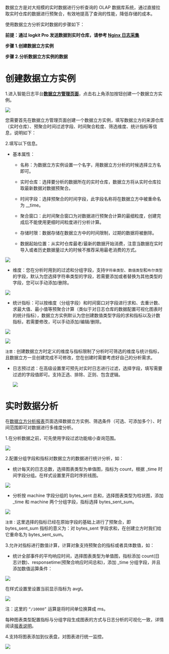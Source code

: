 数据立方是对大规模的实时数据进行分析查询的 OLAP 数据库系统，通过直接拉取实时仓库的数据进行预聚合，有效地提高了查询的性能，降低存储的成本。

使用数据立方分析实时数据的步骤如下：

**前提：通过 logkit Pro 发送数据到实时仓库，请参考 [Nginx 日志采集](/insight/manual/4679/nginx-log-collection)**

**步骤 1.创建数据立方实例**

**步骤 2.分析数据立方实例的数据**

# **创建数据立方实例**

1.进入智能日志平台[**数据立方管理页面**](https://portal.qiniu.com/insight/cube/list)，点击右上角添加按钮创建一个数据立方实例。

![](https://pandora-kibana.qiniu.com/data_cube/create_datacube.png)

您需要首先在数据立方管理页面创建一个数据立方实例，填写数据立方的来源仓库（实时仓库）、预聚合时间过滤字段、时间聚合粒度、筛选维度、统计指标等信息，说明如下：

2.填写以下信息。

  - 基本属性：
  
    - 名称：为数据立方实例设置一个名字，用数据立方分析的时候选择立方名即可。

    - 实时仓库：选择要分析的数据所在的实时仓库，数据立方将从实时仓库拉取最新数据对数据预聚合。

    - 时间字段：选择预聚合的时间字段，此字段名称将在数据立方中被重命名为 __time。

    - 聚合窗口：此时间聚合窗口为对数据进行预聚合计算的最细粒度，创建完成后不能使用更细时间粒度进行分析计算。

    - 存储时限：数据存储在数据立方中的时间限制，过期的数据将被删除。

    - 数据起始位置：从实时仓库最老/最新的数据开始消费，注意当数据在实时导入或者历史数据量过大的时候不推荐采用最老消费的方式。    

![](https://pandora-kibana.qiniu.com/datacube/attribute1.png)

  - 维度：您在分析时用到的过滤和分组字段，支持`字符串类型`、`数值类型`和`布尔类型`的字段，默认为您选择字符串类型的字段，若需要添加或者替换为其他类型的字段，您可以手动添加/删除。

![](https://pandora-kibana.qiniu.com/data_cube/dimension.png)

  - 统计指标：可以按维度（分组字段）和时间窗口对字段进行求和、去重计数、求最大值、最小值等预聚合计算（类似于对日志仓库的数据配置可视化图表时的统计指标），数据立方实例默认为您创建数值类型字段的求和指标以及计数指标，若需要修改，可以手动添加/编辑/删除。

![](https://pandora-kibana.qiniu.com/data_cube/metric.png)

![](https://pandora-kibana.qiniu.com/data_cube/add_metric.png)

`注意：`创建数据立方时定义的维度与指标限制了分析时可筛选的维度与统计指标，且数据立方一旦创建完成不可修改，您在创建时需要考虑好自己的分析需求。
 
   - 日志预过滤：在高级设置里可预先对实时日志进行过滤，选择字段，填写需要过滤的字段值即可。支持正选、排除、正则、包含逻辑。
   
	 ![](https://pandora-kibana.qiniu.com/cube/transform.png?ref=developer.qiniu.com)
 
# **实时数据分析**

在[数据立方分析报表](http://portalv4.dev.qiniu.io/insight/cube/analysis)页面选择数据立方实例、筛选条件（可选、可添加多个）、时间范围即可对数据进行多维度分析。

1.在分析数据之前，可先使用字段过滤功能缩小查询范围。

![](https://pandora-kibana.qiniu.com/datacube/filtering.png)

2.配置分组字段和指标对数据立方的数据进行统计分析，如：

- 统计每天的日志总数，选择图表类型为单值图，指标为 count，根据 _time 时间字段分组。在样式设置里开启时序折线图。

![](https://pandora-kibana.qiniu.com/data_cube/single_value.png)

- 分析按 machine 字段分组的 bytes_sent 总和，选择图表类型为柱状图，添加 _time 和 machine 两个分组字段，指标选择 bytes_sent_sum。

![](https://pandora-kibana.qiniu.com/data_cube/bytes_sent1.png)

`注意：`这里选择的指标已经在原始字段的基础上进行了预聚合，即 bytes_sent_sum 指标的意义为：对 bytes_sent 字段求和，在创建立方时我们给它重命名为 bytes_sent_sum。

3.允许对指标进行数值计算，计算对象支持预聚合的指标或者具体数值，如：

- 统计全部事件的平均响应时间，选择图表类型为单值图，指标添加 count(日志计数)、responsetime(预聚合响应时间总和)，添加 _time 分组字段，并且添加数值运算条件：

![](https://pandora-kibana.qiniu.com/cube/example_3.png)

在样式设置里设置当前显示指标为 avgt。

![](https://pandora-kibana.qiniu.com/cube/metric_display.png)

注：这里的 `“/10000”` 运算是将时间单位换算成 ms。

每种图表类型配置指标与分组字段生成图表的方式与日志分析的可视化一致，详情阅读[报表说明](/insight/manual/4692/reports-and-dashboards)。

4.支持将图表添加到仪表盘，对图表进行统一监控。

![](https://pandora-kibana.qiniu.com/datacube/dashboard.png)







